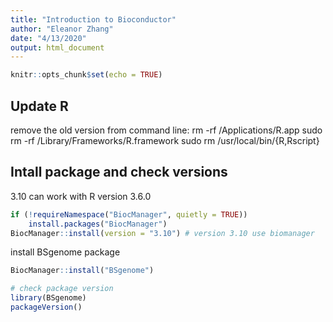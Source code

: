 ```yaml
---
title: "Introduction to Bioconductor"
author: "Eleanor Zhang"
date: "4/13/2020"
output: html_document
---
```


```r
knitr::opts_chunk$set(echo = TRUE)
```

## Update R

remove the old version from command line:
rm -rf /Applications/R.app
sudo rm -rf /Library/Frameworks/R.framework
sudo rm /usr/local/bin/{R,Rscript}


## Intall package and check versions

3.10 can work with R version 3.6.0
```r
if (!requireNamespace("BiocManager", quietly = TRUE))
    install.packages("BiocManager")
BiocManager::install(version = "3.10") # version 3.10 use biomanager
```


install BSgenome package
```r
BiocManager::install("BSgenome")

# check package version
library(BSgenome)
packageVersion()
```



